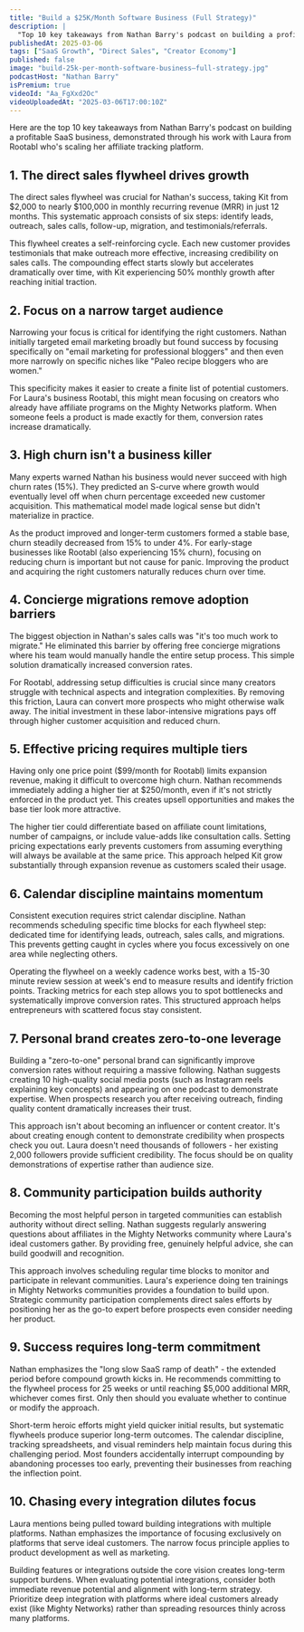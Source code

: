 ```yaml
---
title: "Build a $25K/Month Software Business (Full Strategy)"
description: |
  "Top 10 key takeaways from Nathan Barry's podcast on building a profitable SaaS business, demonstrated through his work with Laura from Rootabl who's scaling her affiliate tracking platform."
publishedAt: 2025-03-06
tags: ["SaaS Growth", "Direct Sales", "Creator Economy"]
published: false
image: "build-25k-per-month-software-business–full-strategy.jpg"
podcastHost: "Nathan Barry"
isPremium: true
videoId: "Aa_FgXxd2Oc"
videoUploadedAt: "2025-03-06T17:00:10Z"
---
```



<PodcastSummaryPageLayout frontmatter={frontmatter}>

Here are the top 10 key takeaways from Nathan Barry's podcast on building a profitable SaaS business, demonstrated through his work with Laura from Rootabl who's scaling her affiliate tracking platform.

## 1. The direct sales flywheel drives growth

The direct sales flywheel was crucial for Nathan's success, taking Kit from $2,000 to nearly $100,000 in monthly recurring revenue (MRR) in just 12 months. This systematic approach consists of six steps: identify leads, outreach, sales calls, follow-up, migration, and testimonials/referrals.

This flywheel creates a self-reinforcing cycle. Each new customer provides testimonials that make outreach more effective, increasing credibility on sales calls. The compounding effect starts slowly but accelerates dramatically over time, with Kit experiencing 50% monthly growth after reaching initial traction.

## 2. Focus on a narrow target audience

Narrowing your focus is critical for identifying the right customers. Nathan initially targeted email marketing broadly but found success by focusing specifically on "email marketing for professional bloggers" and then even more narrowly on specific niches like "Paleo recipe bloggers who are women."

This specificity makes it easier to create a finite list of potential customers. For Laura's business Rootabl, this might mean focusing on creators who already have affiliate programs on the Mighty Networks platform. When someone feels a product is made exactly for them, conversion rates increase dramatically.

## 3. High churn isn't a business killer

Many experts warned Nathan his business would never succeed with high churn rates (15%). They predicted an S-curve where growth would eventually level off when churn percentage exceeded new customer acquisition. This mathematical model made logical sense but didn't materialize in practice.

As the product improved and longer-term customers formed a stable base, churn steadily decreased from 15% to under 4%. For early-stage businesses like Rootabl (also experiencing 15% churn), focusing on reducing churn is important but not cause for panic. Improving the product and acquiring the right customers naturally reduces churn over time.

## 4. Concierge migrations remove adoption barriers

The biggest objection in Nathan's sales calls was "it's too much work to migrate." He eliminated this barrier by offering free concierge migrations where his team would manually handle the entire setup process. This simple solution dramatically increased conversion rates.

For Rootabl, addressing setup difficulties is crucial since many creators struggle with technical aspects and integration complexities. By removing this friction, Laura can convert more prospects who might otherwise walk away. The initial investment in these labor-intensive migrations pays off through higher customer acquisition and reduced churn.

## 5. Effective pricing requires multiple tiers

Having only one price point ($99/month for Rootabl) limits expansion revenue, making it difficult to overcome high churn. Nathan recommends immediately adding a higher tier at $250/month, even if it's not strictly enforced in the product yet. This creates upsell opportunities and makes the base tier look more attractive.

The higher tier could differentiate based on affiliate count limitations, number of campaigns, or include value-adds like consultation calls. Setting pricing expectations early prevents customers from assuming everything will always be available at the same price. This approach helped Kit grow substantially through expansion revenue as customers scaled their usage.

## 6. Calendar discipline maintains momentum

Consistent execution requires strict calendar discipline. Nathan recommends scheduling specific time blocks for each flywheel step: dedicated time for identifying leads, outreach, sales calls, and migrations. This prevents getting caught in cycles where you focus excessively on one area while neglecting others.

Operating the flywheel on a weekly cadence works best, with a 15-30 minute review session at week's end to measure results and identify friction points. Tracking metrics for each step allows you to spot bottlenecks and systematically improve conversion rates. This structured approach helps entrepreneurs with scattered focus stay consistent.

## 7. Personal brand creates zero-to-one leverage

Building a "zero-to-one" personal brand can significantly improve conversion rates without requiring a massive following. Nathan suggests creating 10 high-quality social media posts (such as Instagram reels explaining key concepts) and appearing on one podcast to demonstrate expertise. When prospects research you after receiving outreach, finding quality content dramatically increases their trust.

This approach isn't about becoming an influencer or content creator. It's about creating enough content to demonstrate credibility when prospects check you out. Laura doesn't need thousands of followers - her existing 2,000 followers provide sufficient credibility. The focus should be on quality demonstrations of expertise rather than audience size.

## 8. Community participation builds authority

Becoming the most helpful person in targeted communities can establish authority without direct selling. Nathan suggests regularly answering questions about affiliates in the Mighty Networks community where Laura's ideal customers gather. By providing free, genuinely helpful advice, she can build goodwill and recognition.

This approach involves scheduling regular time blocks to monitor and participate in relevant communities. Laura's experience doing ten trainings in Mighty Networks communities provides a foundation to build upon. Strategic community participation complements direct sales efforts by positioning her as the go-to expert before prospects even consider needing her product.

## 9. Success requires long-term commitment

Nathan emphasizes the "long slow SaaS ramp of death" - the extended period before compound growth kicks in. He recommends committing to the flywheel process for 25 weeks or until reaching $5,000 additional MRR, whichever comes first. Only then should you evaluate whether to continue or modify the approach.

Short-term heroic efforts might yield quicker initial results, but systematic flywheels produce superior long-term outcomes. The calendar discipline, tracking spreadsheets, and visual reminders help maintain focus during this challenging period. Most founders accidentally interrupt compounding by abandoning processes too early, preventing their businesses from reaching the inflection point.

## 10. Chasing every integration dilutes focus

Laura mentions being pulled toward building integrations with multiple platforms. Nathan emphasizes the importance of focusing exclusively on platforms that serve ideal customers. The narrow focus principle applies to product development as well as marketing.

Building features or integrations outside the core vision creates long-term support burdens. When evaluating potential integrations, consider both immediate revenue potential and alignment with long-term strategy. Prioritize deep integration with platforms where ideal customers already exist (like Mighty Networks) rather than spreading resources thinly across many platforms.

</PodcastSummaryPageLayout>
